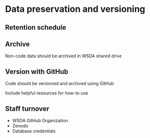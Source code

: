 # Data preservation and versioning

## Retention schedule

## Archive

Non-code data should be archived in WSDA shared drive

## Version with GitHub

Code should be versioned and archived using GitHub

Include helpful resources for how-to use

## Staff turnover

-   WSDA GitHub Organization
-   Zenodo
-   Database credentials
